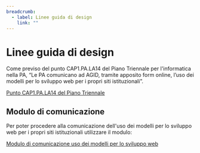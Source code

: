 ```yaml
---
breadcrumb:
  - label: Linee guida di design
    link: ""
---
```


# Linee guida di design

Come previso del punto CAP1.PA.LA14 del Piano Triennale per l'informatica nella PA,
“Le PA comunicano ad AGID, tramite apposito form online, l’uso dei modelli per
lo sviluppo web per i propri siti istituzionali”.

[Punto CAP1.PA.LA14 del Piano Triennale](https://docs.italia.it/italia/piano-triennale-ict/pianotriennale-ict-doc/it/2020-2022/capitolo-1-servizi/cosa-devono-fare-le-pa.html)

## Modulo di comunicazione

Per poter procedere alla comunicazione dell'uso dei modelli per lo sviluppo web
per i propri siti istituzionali utilizzare il modulo:

[Modulo di comunicazione uso dei modelli per lo sviluppo web](/form/comunicazione-modello-sviluppo-web)

